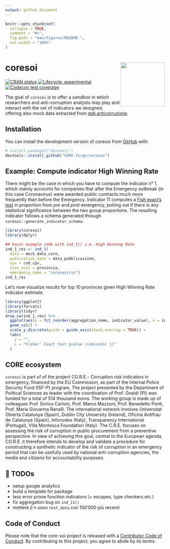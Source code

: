 ```yaml
---
output: github_document
---
```


<!-- README.md is generated from README.Rmd. Please edit that file -->

```r
knitr::opts_chunk$set(
  collapse = TRUE,
  comment = "#>",
  fig.path = "man/figures/README-",
  out.width = "100%"
)
```

# coresoi <img src="man/figures/logo.png" align="right" height="139" />

<!-- badges: start -->
[![CRAN status](https://www.r-pkg.org/badges/version/core-soi)](https://CRAN.R-project.org/package=core-soi)
[![Lifecycle: experimental](https://img.shields.io/badge/lifecycle-experimental-orange.svg)](https://lifecycle.r-lib.org/articles/stages.html#experimental)
[![Codecov test coverage](https://codecov.io/gh/CORE-forge/core-soi/branch/main/graph/badge.svg)](https://app.codecov.io/gh/CORE-forge/core-soi?branch=main)
<!-- badges: end -->

The goal of `coresoi` is to offer a _sandbox_ in which researchers and anti-corruption analysts may play and interact with the set of indicators we designed, offering also mock data extracted from [dati.anticorruzione](https://dati.anticorruzione.it/index.html#/home).

## Installation

You can install the development version of coresoi from [GitHub](https://github.com/) with:

``` r
# install.packages("devtools")
devtools::install_github("CORE-forge/coresoi")
```

## Example: Compute indicator High Winning Rate 

There might be the case in which you have to compute the indicator n° 1, which mainly accounts for companies that after the Emergency outbreak (in this case Coronavirus) were awarded public contracts much more frequently than before the Emergency. Indicator 11 computes a [Fish exact's test](https://en.wikipedia.org/wiki/Fisher%27s_exact_test) in proportion from _pre_ and _post_ emergency, poiting out if there is any statistical significance between the two group proportions.
The resulting indicator follows a schema generated through `coresoi::generate_indicator_schema`.

```r
library(coresoi)
library(dplyr)

## basic example code with ind_1() i.e. High Winning Rate
ind_1_res <- ind_1(
  data = mock_data_core, 
  publication_date = data_pubblicazione, 
  cpv = cod_cpv, 
  stat_unit = provincia,
  emergency_name = "coronavirus")
ind_1_res
```

Let's now visualize results for top 10 provinces given High Winning Rate  indicator estimate.

```r
library(ggplot2)
library(forcats)
library(tidyr)
drop_na(ind_1_res) %>% 
  ggplot(aes(y = fct_reorder(aggregation_name, indicator_value), x = indicator_value)) +
  geom_col() +
  scale_y_discrete(guide = guide_axis(check.overlap = TRUE)) +
  labs(
    y = "",
    x = "Fisher' Exact test pvalue (indicator 1)"
  )

```


## CORE ecosystem

`coresoi` is part of of the project CO.R.E.- Corruption risk indicators in emergency, financed by the EU Commission, as part of the Internal Police Security Fund (ISF-P) program,
The project presented by the Department of Political Sciences as leader with the coordination of Prof. Gnaldi (PI) was funded for a total of 514 thousand euros. The working group is made up of colleagues Prof. Enrico Carloni, Prof. Marco Mazzoni, Prof. Benedetto Ponti, Prof. Maria Giovanna Ranalli. The international network involves Universitat Obierta Catalunya (Spain), Dublin City University (Ireland), Oficina Antifrau de Catalunya (Spain), Infonodes (Italy), Transparency International (Portugal), Villa Montesca Foundation (Italy).
The C.R.E. focuses on assessing the risk of corruption in public procurement from a preventive perspective. In view of achieving this goal, central to the European agenda, CO.R.E. it therefore intends to develop and validate a procedure for constructing a synthetic indicator of the risk of corruption in an emergency period that can be usefully used by national anti-corruption agencies, the media and citizens for accountability purposes.


## 📝 TODOs

- setup google analytics
- build a template for package
- less error prone function indicators (+ escapes, type checkers etc.)
- fix aggregation bug on `ind_11()`
- mettere jl n uovo `test_data` con 100'000 più recenti


## Code of Conduct

Please note that the core-soi project is released with a [Contributor Code of Conduct](https://contributor-covenant.org/version/2/1/CODE_OF_CONDUCT.html). By contributing to this project, you agree to abide by its terms.

